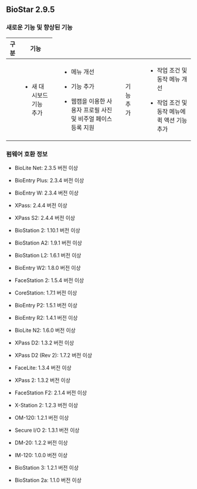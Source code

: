## BioStar 2.9.5

### 새로운 기능 및 향상된 기능

<Table>
<Thead>

<Th>구분</Th>

<Th>기능</Th>

</Thead>
<Tbody>
<Row>

<Td><Cmd sid='common.general' /></Td>

<Td>

* 새 대시보드 기능 추가

</Td>

</Row>
<Row>

<Td><Cmd sid='common.gnb.user' /></Td>

<Td>

* <Cmd sid='common.gnb.user' /> 메뉴 개선

* <Cmd sid='button.func.advancedSearch' /> 기능 추가

* 웹캠을 이용한 사용자 프로필 사진 및 비주얼 페이스 등록 지원

</Td>

</Row>
<Row>

<Td><Cmd sid='common.gnb.door' /></Td>

<Td><Cmd sid='timedAPB.title' /> 기능 추가</Td>

</Row>
<Row>

<Td><Cmd sid='common.setting' /></Td>

<Td>

* 작업 조건 및 동작 메뉴 개선

* 작업 조건 및 동작 메뉴에 퀵 액션 기능 추가

</Td>

</Row>
</Tbody>
</Table>

### 펌웨어 호환 정보

* BioLite Net: 2.3.5 버전 이상

* BioEntry Plus: 2.3.4 버전 이상

* BioEntry W: 2.3.4 버전 이상

* XPass: 2.4.4 버전 이상

* XPass S2: 2.4.4 버전 이상

* BioStation 2: 1.10.1 버전 이상

* BioStation A2: 1.9.1 버전 이상

* BioStation L2: 1.6.1 버전 이상

* BioEntry W2: 1.8.0 버전 이상

* FaceStation 2: 1.5.4 버전 이상

* CoreStation: 1.7.1 버전 이상

* BioEntry P2: 1.5.1 버전 이상

* BioEntry R2: 1.4.1 버전 이상

* BioLite N2: 1.6.0 버전 이상

* XPass D2: 1.3.2 버전 이상

* XPass D2 (Rev 2): 1.7.2 버전 이상

* FaceLite: 1.3.4 버전 이상

* XPass 2: 1.3.2 버전 이상

* FaceStation F2: 2.1.4 버전 이상

* X-Station 2: 1.2.3 버전 이상

* OM-120: 1.2.1 버전 이상

* Secure I/O 2: 1.3.1 버전 이상

* DM-20: 1.2.2 버전 이상

* IM-120: 1.0.0 버전 이상

* BioStation 3: 1.2.1 버전 이상

* BioStation 2a: 1.1.0 버전 이상